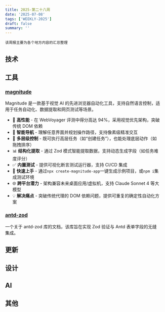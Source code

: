 ```yaml
---
title: 2025-第二十八周
date: '2025-07-08'
tags: ['WEEKLY-2025']
draft: false
summary: ''
---
```


`该周报主要为各个地方内容的汇总整理`

<TOCInlineWithSticky toc={props.toc} />

## 技术


## 工具

### [magnitude](https://github.com/magnitudedev/magnitude)

Magnitude 是一款基于视觉 AI 的先进浏览器自动化工具，支持自然语言控制，适用于任务自动化、数据提取和网页测试等场景。  

- 🚀 **高性能** - 在 WebVoyager 评测中得分高达 94%，采用视觉优先架构，突破传统 DOM 依赖  
- 🧭 **智能导航** - 理解任意界面并规划操作路径，支持像素级精准交互  
- 🤖 **多层级控制** - 既可执行高层任务（如“创建任务”），也能处理底层动作（如拖拽排序）  
- 📊 **结构化提取** - 通过 Zod 模式智能提取数据，支持动态生成字段（如任务难度评分）  
- ✅ **内置测试** - 提供可视化断言测试运行器，支持 CI/CD 集成  
- 🔧 **快速上手** - 通过`npx create-magnitude-app`一键生成示例项目，或`npm i`集成测试环境  
- 🌐 **跨平台潜力** - 架构兼容未来桌面应用/虚拟机，支持 Claude Sonnet 4 等大模型  
- 💡 **解决痛点** - 突破传统代理的 DOM 依赖问题，提供可重复的确定性自动化方案  



### [antd-zod](https://github.com/MrBr/antd-zod)

一个关于 antd-zod 库的文档，该库旨在实现 Zod 验证与 Antd 表单字段的无缝集成。

## 更新

## 设计

## AI

## 其他

